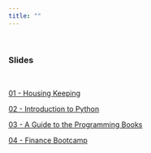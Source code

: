 ```yaml
---
title: ""
---
```


&nbsp;

### **Slides**

&nbsp;


[01 - Housing Keeping](slide/01_housekeeping.pdf)

[02 - Introduction to Python](slide/02_python_intro.pdf)

[03 - A Guide to the Programming Books](slide/03_guide_to_programming_book.pdf)


[04 - Finance Bootcamp](slide/04_finance_bootcamp.pdf)





